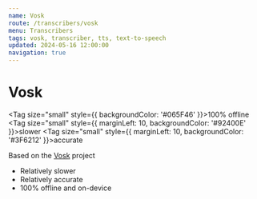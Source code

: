 ```yaml
---
name: Vosk
route: /transcribers/vosk
menu: Transcribers
tags: vosk, transcriber, tts, text-to-speech
updated: 2024-05-16 12:00:00
navigation: true
---
```



# Vosk

<Tag size="small" style={{ backgroundColor: '#065F46' }}>100% offline</Tag>
<Tag size="small" style={{ marginLeft: 10, backgroundColor: '#92400E' }}>slower</Tag>
<Tag size="small" style={{ marginLeft: 10, backgroundColor: '#3F6212' }}>accurate</Tag>

Based on the [Vosk](https://github.com/alphacep/vosk-api) project
- Relatively slower
- Relatively accurate
- 100% offline and on-device
